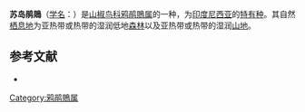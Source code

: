 {{Speciesbox
| name = 苏岛鹃鵙
| image = 
| status = LC | status_system = IUCN3.1
| genus = Coracina
| species = sula
| authority = {{link-en|恩斯特·哈特尔特|Ernst Hartert|Hartert}}, 1917
| synonyms = }}
'''苏岛鹃鵙'''（[[学名|学名]]：{{lang|la|''Coracina sula''}}）是[[山椒鸟科|山椒鸟科]][[鸦鹃鵙属|鸦鹃鵙属]]的一种，为[[印度尼西亚|印度尼西亚]]的[[特有种|特有种]]。其自然[[栖息地|栖息地]]为亚热带或热带的湿润低地[[森林|森林]]以及亚热带或热带的湿润[[山地|山地]]。

== 参考文献 ==
* {{IUCN2010
|assessors=BirdLife International
|year=2009
|id=146813
|title=Coracina sula
|version=2010.3
|downloaded= 2010-10-27
}}
{{Taxonbar|from=Q3320994}}

[[Category:鸦鹃鵙属|Category:鸦鹃鵙属]]